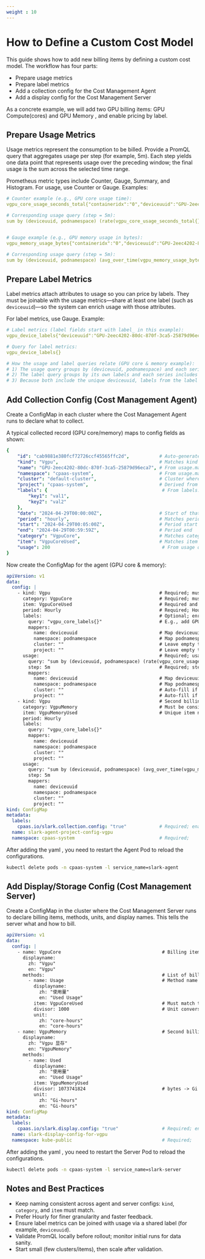 ```yaml
---
weight : 10
---
```


# How to Define a Custom Cost Model

This guide shows how to add new billing items by defining a custom cost model. The workflow has four parts:

- Prepare usage metrics
- Prepare label metrics
- Add a collection config for the Cost Management Agent
- Add a display config for the Cost Management Server

As a concrete example, we will add two GPU billing items: GPU Compute(cores) and GPU Memory , and enable pricing by label.

## Prepare Usage Metrics

Usage metrics represent the consumption to be billed. Provide a PromQL query that aggregates usage per step (for example, 5m). Each step yields one data point that represents usage over the preceding window; the final usage is the sum across the selected time range.

Prometheus metric types include Counter, Gauge, Summary, and Histogram. For usage, use Counter or Gauge. Examples:

```yaml
# Counter example (e.g., GPU core usage time):
vgpu_core_usage_seconds_total{"containeridx":"0","deviceuuid":"GPU-2eec4202-80dc-870f-3ca5-25879d96eca7","endpoint":"monitor","instance":"10.3.0.130:9395","ip":"192.168.131.32","job":"hami-scheduler","namespace":"kube-system","node_name":"192.168.131.32","nodename":"192.168.133.48","pod":"hami-scheduler-86b7ff47c6-sp7kb","podname":"pytorch-cuda12-1-57d9ff4544-bqkvg","podnamespace":"yulin-2","service":"hami-scheduler","zone":"vGPU"}

# Corresponding usage query (step = 5m):
sum by (deviceuuid, podnamespace) (rate(vgpu_core_usage_seconds_total{}[5m]))


# Gauge example (e.g., GPU memory usage in bytes):
vgpu_memory_usage_bytes{"containeridx":"0","deviceuuid":"GPU-2eec4202-80dc-870f-3ca5-25879d96eca7","endpoint":"monitor","instance":"10.3.0.130:9395","ip":"192.168.131.32","job":"hami-scheduler","namespace":"kube-system","node_name":"192.168.131.32","nodename":"192.168.133.48","pod":"hami-scheduler-86b7ff47c6-sp7kb","podname":"pytorch-cuda12-1-57d9ff4544-bqkvg","podnamespace":"yulin-2","service":"hami-scheduler","zone":"vGPU"}

# Corresponding usage query (step = 5m):
sum by (deviceuuid, podnamespace) (avg_over_time(vgpu_memory_usage_bytes{}[5m]))
```

## Prepare Label Metrics

Label metrics attach attributes to usage so you can price by labels. They must be joinable with the usage metrics—share at least one label (such as `deviceuuid`)—so the system can enrich usage with those attributes.

For label metrics, use Gauge. Example:

```yaml
# Label metrics (label fields start with label_ in this example):
vgpu_device_labels{"deviceuuid":"GPU-2eec4202-80dc-870f-3ca5-25879d96eca7","label_device":"nvidia","label_modelName":"Tesla T4","podnamespace":"yulin-1"}

# Query for label metrics:
vgpu_device_labels{}

# How the usage and label queries relate (GPU core & memory example):
# 1) The usage query groups by (deviceuuid, podnamespace) and each series includes deviceuuid
# 2) The label query groups by its own labels and each series includes deviceuuid
# 3) Because both include the unique deviceuuid, labels from the label query can be attached to usage
```

## Add Collection Config (Cost Management Agent)

Create a ConfigMap in each cluster where the Cost Management Agent runs to declare what to collect.

A typical collected record (GPU core/memory) maps to config fields as shown:

```yaml
{
    "id": "cab9881e380fcf72726ccf45565ffc2d",           # Auto-generated from agreed fields
    "kind": "Vgpu",                                     # Matches kind in config
    "name": "GPU-2eec4202-80dc-870f-3ca5-25879d96eca7", # From usage.mappers.name
    "namespace": "cpaas-system",                        # From usage.mappers.namespace
    "cluster": "default-cluster",                       # Cluster where the agent runs
    "project": "cpaas-system",                          # Derived from namespace
    "labels": {                                          # From labels.query if configured
        "key1": "val1",
        "key2": "val2"
    },
    "date": "2024-04-29T00:00:00Z",                     # Start of that day
    "period": "hourly",                                 # Matches period in config
    "start": "2024-04-29T00:05:00Z",                    # Period start
    "end": "2024-04-29T00:59:59Z",                      # Period end
    "category": "VgpuCore",                             # Matches category in config
    "item": "VgpuCoreUsed",                             # Matches item in config
    "usage": 200                                         # From usage query result
}
```

Now create the ConfigMap for the agent (GPU core & memory):

```yaml
apiVersion: v1
data:
  config: |
    - kind: Vgpu                                        # Required; must be consistent with server config
      category: VgpuCore                                # Required; must be consistent with server config
      item: VgpuCoreUsed                                # Required and unique; must match server config
      period: Hourly                                    # Required; Hourly or Daily; prefer Hourly
      labels:                                           # Optional; enrich usage with labels from this query
        query: "vgpu_core_labels{}"                     # E.g., add GPU model, vendor to labels
        mappers:
          name: deviceuuid                              # Map deviceuuid as name
          namespace: podnamespace                       # Map podnamespace as namespace
          cluster: ""                                   # Leave empty to auto-fill current cluster
          project: ""                                   # Leave empty to auto-fill project from namespace
      usage:                                            # Required; usage query (grouped by deviceuuid,podnamespace)
        query: "sum by (deviceuuid, podnamespace) (rate(vgpu_core_usage_seconds_total{}[5m]))"
        step: 5m                                        # Required; step for sampling points
        mappers:
          name: deviceuuid                              # Map deviceuuid to name
          namespace: podnamespace                       # Map podnamespace to namespace
          cluster: ""                                   # Auto-fill if empty
          project: ""                                   # Auto-fill if empty
    - kind: Vgpu                                        # Second billing item
      category: VgpuMemory                              # Must be consistent with server config
      item: VgpuMemoryUsed                              # Unique item name
      period: Hourly
      labels:
        query: "vgpu_core_labels{}"
        mappers:
          name: deviceuuid
          namespace: podnamespace
          cluster: ""
          project: ""
      usage:
        query: "sum by (deviceuuid, podnamespace) (avg_over_time(vgpu_memory_usage_bytes{}[5m]))"
        step: 5m
        mappers:
          name: deviceuuid
          namespace: podnamespace
          cluster: ""
          project: ""
kind: ConfigMap
metadata:
  labels:
    cpaas.io/slark.collection.config: "true"            # Required; enables collection config
  name: slark-agent-project-config-vgpu
  namespace: cpaas-system                               # Required;
```

After adding the yaml , you need to restart the Agent Pod to reload the configurations.

```bash
kubectl delete pods -n cpaas-system -l service_name=slark-agent
```


## Add Display/Storage Config (Cost Management Server)

Create a ConfigMap in the cluster where the Cost Management Server runs to declare billing items, methods, units, and display names. This tells the server what and how to bill.

```yaml
apiVersion: v1
data:
  config: |
    - name: VgpuCore                                     # Billing item name; must match category above
      displayname:
        zh: "Vgpu"
        en: "Vgpu"
      methods:                                           # List of billing methods (unique names)
        - name: Usage                                    # Method name
          displayname:
            zh: "使用量"
            en: "Used Usage"
          item: VgpuCoreUsed                             # Must match the agent config item
          divisor: 1000                                  # Unit conversion (e.g., mCPU to cores)
          unit:
            zh: "core-hours"
            en: "core-hours"
    - name: VgpuMemory                                   # Second billing item
      displayname:
        zh: "Vgpu 显存"
        en: "VgpuMemory"
      methods:
        - name: Used
          displayname:
            zh: "使用量"
            en: "Used Usage"
          item: VgpuMemoryUsed
          divisor: 1073741824                            # bytes -> Gi
          unit:
            zh: "Gi-hours"
            en: "Gi-hours"
kind: ConfigMap
metadata:
  labels:
    cpaas.io/slark.display.config: "true"                # Required; enables display/storage config
  name: slark-display-config-for-vgpu
  namespace: kube-public                                 # Required;
```

After adding the yaml , you need to restart the Server Pod to reload the configurations.

```bash
kubectl delete pods -n cpaas-system -l service_name=slark-server
```

## Notes and Best Practices

- Keep naming consistent across agent and server configs: `kind`, `category`, and `item` must match.
- Prefer Hourly for finer granularity and faster feedback.
- Ensure label metrics can be joined with usage via a shared label (for example, `deviceuuid`).
- Validate PromQL locally before rollout; monitor initial runs for data sanity.
- Start small (few clusters/items), then scale after validation.

